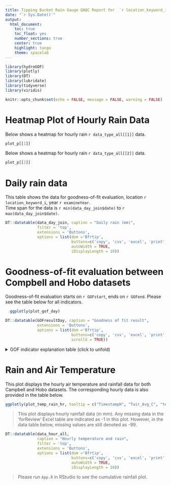 ```yaml
---
title: Tipping Bucket Rain Gauge QAQC Report for  `r location_keyword_i`, `r examineYear `
date: "`r Sys.Date()`"
output: 
  html_document:
    toc: true
    toc_float: yes 
    number_sections: true  
    center: true
    highlight: tango
    theme: spacelab
---
```


```r

library(hydroGOF)
library(plotly)
library(DT)
library(lubridate)
library(tidyverse)
library(viridis)

knitr::opts_chunk$set(echo = FALSE, message = FALSE, warning = FALSE)
```

# Heatmap Plot of Hourly Rain Data  
  
Below shows a heatmap for hourly rain `r data_type_all[[1]]` data.  
```r
plot_p[[1]]
```
  
Below shows a heatmap for hourly rain `r data_type_all[[2]]` data.  
```r
plot_p[[2]]
```
  
    
# Daily rain data

This table shows the data for goodness-of-fit evaluation, location `r location_keyword_i`, year `r examineYear`.   
Time span for the data is `r min(data_day_join$date)` to `r max(data_day_join$date)`.
```r
DT::datatable(data_day_join, caption = "Daily rain (mm)", 
              filter = 'top', 
              extensions = 'Buttons',
              options = list(dom ='Bfrtip', 
                             buttons=c('copy', 'csv', 'excel', 'print', 'pdf'),
                             autoWidth = TRUE, 
                             iDisplayLength = 10))

```

# Goodness-of-fit evaluation between Compbell and Hobo datasets

Goodness-of-fit evaluation starts on `r GOFstart`, ends on `r GOFend`. Please see the table below for all indicators.  
  
```r
  ggplotly(plot_gof_day)  
```
   
   
```r
DT::datatable(GOFresultDay, caption = "Goodness of fit result",
              extensions = 'Buttons',
              options = list(dom ='Bfrtip', 
                             buttons=c('copy', 'csv', 'excel', 'print', 'pdf'),
                             scrollX = TRUE))
```
  
<details>
<summary>GOF indicator explanation table (click to unfold) </summary>
  
| Indicator name |  Meaning |
|:---|:------------------|
|me   |Mean Error|
|mae	|Mean Absolute Error|
|rmse	|Root Mean Square Error|
|nrmse	|Normalized Root Mean Square Error|
|PBIAS	|Percent Bias|
|pbiasfdc|PBIAS in the slope of the midsegment of the Flow Duration Curve|
|RSR	|Ratio of RMSE to the Standard Deviation of the Observations, RSR = rms / sd(obs). ( 0 <= RSR <= +Inf )|
|rSD	|Ratio of Standard Deviations, rSD = sd(sim) / sd(obs)|
|NSE	|Nash-Sutcliffe Efficiency ( -Inf <= NSE <= 1 )|
|mNSE|Modified Nash-Sutcliffe Efficiency|
|rNSE	|Relative Nash-Sutcliffe Efficiency|
|d	|Index of Agreement ( 0 <= d <= 1 )|
|md	|Modified Index of Agreement|
|rd	|Relative Index of Agreement|
|cp	|Persistence Index ( 0 <= PI <= 1 )|
|r	|Pearson product-moment correlation coefficient ( -1 <= r <= 1 )|
|r.Spearman	|Spearman Correlation coefficient ( -1 <= r.Spearman <= 1 )|
|R2	|Coefficient of Determination ( 0 <= R2 <= 1 ). Gives the proportion of the variance of one variable that is predictable from the other variable|
|bR2	|R2 multiplied by the coefficient of the regression line between sim and obs ( 0 <= bR2 <= 1 )|
|KGE	| Kling-Gupta efficiency between sim and obs ( 0 <= KGE <= 1 )|
|VE	| Volumetric efficiency between sim and obs( -Inf <= VE <= 1)|
  
</details>
  
 
  
# Rain and Air Temperature   
  
This plot displays the hourly air temperature and rainfall data for both Campbell and Hobo datasets. The corresponding hourly data is also provided in the table below.
  
```r

ggplotly(plot_temp_rain_hr, tooltip = c("TimestampH", "Tair_Avg_C", "text"), originalData = FALSE)

```
> This plot displays hourly rainfall data (in mm). Any missing data in the 'forReview' Excel table are indicated as -1 in this plot. However, in the data table below, missing values are still denoted as -99.


```r

DT::datatable(data_hour_all, 
              caption = "Hourly temperature and rain", 
              filter = 'top', 
              extensions = 'Buttons',
              options = list(dom ='Bfrtip', 
                             buttons=c('copy', 'csv', 'excel', 'print', 'pdf'),
                             autoWidth = TRUE, 
                             iDisplayLength = 10))

```
   
> Please run `App.R` in RStudio to see the cumulative rainfall plot.

  